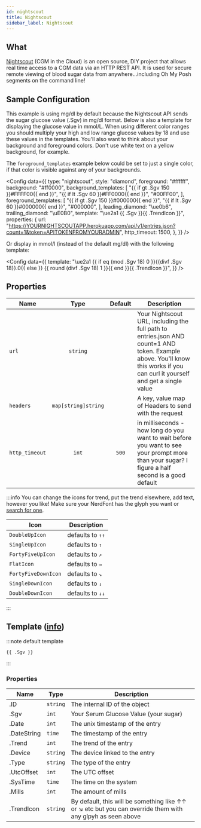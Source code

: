 ```yaml
---
id: nightscout
title: Nightscout
sidebar_label: Nightscout
---
```


## What

[Nightscout][nightscout] (CGM in the Cloud) is an open source,
DIY project that allows real time access to a CGM data via an HTTP REST API. It
is used for secure remote viewing of blood sugar data from anywhere...including
Oh My Posh segments on the command line!

## Sample Configuration

This example is using mg/dl by default because the Nightscout API sends the sugar
glucose value (.Sgv) in mg/dl format. Below is also a template for displaying the
glucose value in mmol/L. When using different color ranges you should multiply your
high and low range glucose values by 18 and use these values in the templates.
You'll also want to think about your background and foreground colors. Don't use
white text on a yellow background, for example.

The `foreground_templates` example below could be set to just a single color,
if that color is visible against any of your backgrounds.


<Config
  data={{
    type: "nightscout",
    style: "diamond",
    foreground: "#ffffff",
    background: "#ff0000",
    background_templates: [
      "{{ if gt .Sgv 150 }}#FFFF00{{ end }}",
      "{{ if lt .Sgv 60 }}#FF0000{{ end }}",
      "#00FF00",
    ],
    foreground_templates: [
      "{{ if gt .Sgv 150 }}#000000{{ end }}",
      "{{ if lt .Sgv 60 }}#000000{{ end }}",
      "#000000",
    ],
    leading_diamond: "\ue0b6",
    trailing_diamond: "\uE0B0",
    template: "\ue2a1 {{ .Sgv }}{{ .TrendIcon }}",
    properties: {
      url: "https://YOURNIGHTSCOUTAPP.herokuapp.com/api/v1/entries.json?count=1&token=APITOKENFROMYOURADMIN",
      http_timeout: 1500,
    },
  }}
/>

Or display in mmol/l (instead of the default mg/dl) with the following template:

<Config
  data={{
    template:
      "\ue2a1 {{ if eq (mod .Sgv 18) 0 }}{{divf .Sgv 18}}.0{{ else }} {{ round (divf .Sgv 18) 1 }}{{ end }}{{ .TrendIcon }}",
  }}
/>

## Properties

| Name           |        Type         | Default | Description                                                                                                                                                                  |
| -------------- | :-----------------: | :-----: | ---------------------------------------------------------------------------------------------------------------------------------------------------------------------------- |
| `url`          |      `string`       |         | Your Nightscout URL, including the full path to entries.json AND count=1 AND token. Example above. You'll know this works if you can curl it yourself and get a single value |
| `headers`      | `map[string]string` |         | A key, value map of Headers to send with the request                                                                                                                         |
| `http_timeout` |        `int`        |  `500`  | in milliseconds - how long do you want to wait before you want to see your prompt more than your sugar? I figure a half second is a good default                             |

:::info
You can change the icons for trend, put the trend elsewhere, add text, however you like!
Make sure your NerdFont has the glyph you want or [search for one][nf-search].

| Icon                | Description      |
| ------------------- | ---------------- |
| `DoubleUpIcon`      | defaults to `↑↑` |
| `SingleUpIcon`      | defaults to `↑`  |
| `FortyFiveUpIcon`   | defaults to `↗`  |
| `FlatIcon`          | defaults to `→`  |
| `FortyFiveDownIcon` | defaults to `↘`  |
| `SingleDownIcon`    | defaults to `↓`  |
| `DoubleDownIcon`    | defaults to `↓↓` |

:::

## Template ([info][templates])

:::note default template

```template
{{ .Sgv }}
```

:::

### Properties

| Name        | Type     | Description                                                                                                |
| ----------- | -------- | ---------------------------------------------------------------------------------------------------------- |
| .ID         | `string` | The internal ID of the object                                                                              |
| .Sgv        | `int`    | Your Serum Glucose Value (your sugar)                                                                      |
| .Date       | `int`    | The unix timestamp of the entry                                                                            |
| .DateString | `time`   | The timestamp of the entry                                                                                 |
| .Trend      | `int`    | The trend of the entry                                                                                     |
| .Device     | `string` | The device linked to the entry                                                                             |
| .Type       | `string` | The type of the entry                                                                                      |
| .UtcOffset  | `int`    | The UTC offset                                                                                             |
| .SysTime    | `time`   | The time on the system                                                                                     |
| .Mills      | `int`    | The amount of mills                                                                                        |
| .TrendIcon  | `string` | By default, this will be something like ↑↑ or ↘ etc but you can override them with any glpyh as seen above |

[templates]: /docs/configuration/templates
[nightscout]: http://www.nightscout.info/
[nf-search]: https://www.nerdfonts.com/cheat-sheet
